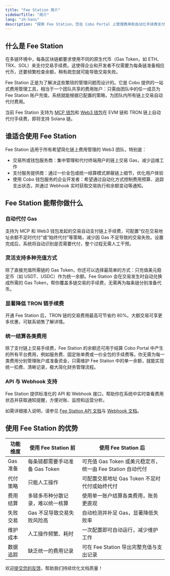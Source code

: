 ```yaml
---
title: "Fee Station 简介"
sidebarTitle: "简介"
lang: "zh-hans"
description: "探索 Fee Station，您在 Cobo Portal 上管理费用和自动化手续费支付的一站式解决方案。"
---
```


## 什么是 Fee Station

在多链环境中，每条区块链都要求使用不同的原生代币（Gas Token，如 ETH、TRX、SOL）来支付交易手续费。这使得企业和开发者不仅需要为每条链准备相应代币，还要频繁检查余额，稍有疏忽就可能导致交易失败。

Fee Station 正是为了解决这些繁琐的管理问题而设计的。它是 Cobo 提供的一站式费用管理工具，相当于一个团队共享的费用账户：只需由团队中的任一成员为 Fee Station 账户充值，系统就能根据已配置的策略，为团队内所有链上交易自动代付费用。

<Note>当前 Fee Station 支持为 [MCP 钱包](/cn/portal/mpc-wallets/introduction)和 [Web3 钱包](/cn/portal/custodial-wallets/web3-wallets/introduction)在 EVM 链和 TRON 链上自动代付手续费，即将支持 Solana 链。</Note>

## 谁适合使用 Fee Station

Fee Station 适用于所有希望简化链上费用管理的 Web3 团队，特别是：

- 交易所或钱包服务商：集中管理和代付终端用户的链上交易 Gas，减少运维工作
- 支付服务提供商：通过一价全包或统一结算模式屏蔽链上细节，优化用户体验
- 使用 Cobo 钱包服务的企业开发者：希望通过自动化方式控制费用预算、追踪支出状态，并通过 Webhook 实时获取交易执行和余额变动等通知。

## Fee Station 能帮你做什么

### 自动代付 Gas

支持为 MCP 和 Web3 钱包发起的交易自动支付链上手续费，可配置“仅在交易地址余额不足时代付”或“始终代付”等策略，减少因 Gas 不足导致的交易失败。设置完成后，系统将自动识别是否需要代付，整个过程无需人工干预。

### 灵活支持多种充值方式

除了直接充值所需链的 Gas Token，你还可以选择最简单的方式：只充值美元稳定币（如 USDT、USDC）作为统一余额。Fee Station 会在交易发生时自动兑换成所需的 Gas Token，帮你覆盖多链交易的手续费，无需再为每条链分别准备代币。

### 显著降低 TRON 链手续费

开通 Fee Station 后，TRON 链的交易费用最高可节省约 80%。大额交易可享更多优惠，可联系销售了解详情。

### 统一结算各类费用

除了支付链上交易手续费，Fee Station 的余额还可用于结算 Cobo Portal 中产生的所有平台费用，例如服务费、固定账单费或一价全包的手续费等。你无需为每一类费用分别管理账户或准备资金，只需维护 Fee Station 中的单一余额，就能实现统一扣费、清晰记录，极大简化财务管理流程。

### API 与 Webhook 支持

Fee Station 提供标准化的 API 和 Webhook 接口，帮助你在系统中实时查看费用状态并获取通知提醒，方便对账、监控和运营分析。

如需详细接入说明，请参见 [Fee Station API 文档](https://www.cobo.com/developers/v2/api-references/feestation/get-fee-station-transaction-information)与 [Webhook 文档](https://www.cobo.com/developers/v2_cn/guides/webhooks-callbacks/webhook-event-type#webhook-事件类型)。

## 使用 Fee Station 的优势

| **功能维度** | **使用 Fee Station 前**          | **使用 Fee Station 后**                                    |
| ------------ | -------------------------------- | ---------------------------------------------------------- |
| Gas 准备     | 每条链都需要手动准备 Gas Token   | 可充值 Gas Token 或美元稳定币，统一由 Fee Station 自动代付 |
| 代付策略     | 只能人工操作                     | 可配置交易地址 Gas Token 不足时代付或始终代付                |
| 费用结算     | 多链多币种分散记录，难以统一核算 | 使用单一账户结算各类费用，账务更直观                       |
| 失败交易     | Gas 不足导致交易失败风险高       | 自动检测并补足 Gas，显著降低失败率                         |
| 维护成本     | 人工操作频繁、耗时               | 一次配置即可自动运行，减少维护工作                         |
| 数据追踪     | 缺乏统一的费用记录               | 可在 Fee Station 导出完整充值与支出记录                    |

<Tip>欢迎[提交您的反馈](https://forms.zohopublic.com/cobo/form/DocumentFeedbackForm/formperma/QvLOhxJv1_JMsJ-1dleZ8Itb_7rzN-LtgvsDdxosoVI?referrername=manuals)，帮助我们持续优化文档质量！</Tip>